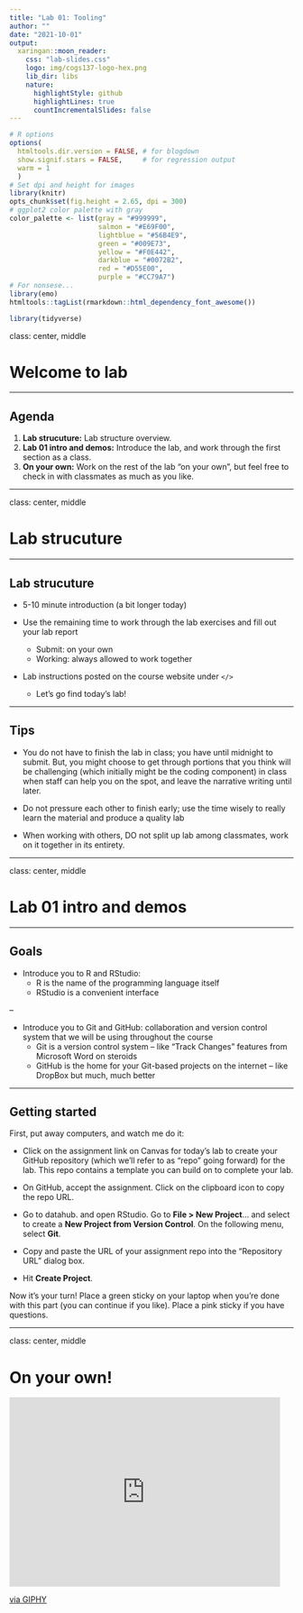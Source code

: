 ```yaml
---
title: "Lab 01: Tooling"
author: ""
date: "2021-10-01"
output:
  xaringan::moon_reader:
    css: "lab-slides.css"
    logo: img/cogs137-logo-hex.png
    lib_dir: libs
    nature:
      highlightStyle: github
      highlightLines: true
      countIncrementalSlides: false
---
```


```r
# R options
options(
  htmltools.dir.version = FALSE, # for blogdown
  show.signif.stars = FALSE,     # for regression output
  warm = 1
  )
# Set dpi and height for images
library(knitr)
opts_chunk$set(fig.height = 2.65, dpi = 300) 
# ggplot2 color palette with gray
color_palette <- list(gray = "#999999", 
                      salmon = "#E69F00", 
                      lightblue = "#56B4E9", 
                      green = "#009E73", 
                      yellow = "#F0E442", 
                      darkblue = "#0072B2", 
                      red = "#D55E00", 
                      purple = "#CC79A7")
# For nonsese...
library(emo)
htmltools::tagList(rmarkdown::html_dependency_font_awesome())
```

```r
library(tidyverse)
```

class: center, middle

# Welcome to lab

---

## Agenda

1. **Lab strucuture:** Lab structure overview.
2. **Lab 01 intro and demos:** Introduce the lab, and work through the first section as a class.
3. **On your own:** Work on the rest of the lab "on your own", but feel free to check in with classmates as much as you like.

---

class: center, middle

# Lab strucuture

---

## Lab strucuture

- 5-10 minute introduction (a bit longer today)

- Use the remaining time to work through the lab exercises and fill out your lab report
    + Submit: on your own
    + Working: always allowed to work together

- Lab instructions posted on the course website under `</>`
    + Let's go find today's lab!
    
---

## Tips

- You do not have to finish the lab in class; you have until midnight to submit. But, you might choose to get through portions that you think will be challenging (which initially might be the coding component) in class when staff can help you on the spot, and leave the narrative writing until later.

- Do not pressure each other to finish early; use the time wisely to really learn the material and produce a quality lab

- When working with others, DO not split up lab among classmates, work on it together in its entirety.

---

class: center, middle

# Lab 01 intro and demos

---

## Goals

- Introduce you to R and RStudio:
    + R is the name of the programming language itself 
    + RStudio is a convenient interface

--

- Introduce you to Git and GitHub: collaboration and version control system that we will be using throughout the course
    + Git is a version control system -- like "Track Changes" features from Microsoft Word on steroids
    + GitHub is the home for your Git-based projects on the internet -- like DropBox but much, much better

---

## Getting started

First, put away computers, and watch me do it:

- Click on the assignment link on Canvas for today's lab to create your GitHub repository (which we’ll refer to as "repo" going forward) for the lab. This repo contains a template you can build on to complete your lab.

- On GitHub, accept the assignment. Click on the clipboard icon to copy the repo URL.

- Go to datahub. and open RStudio. Go to **File > New Project**... and select to create a **New Project from Version Control**. On the following menu, select **Git**. 

- Copy and paste the URL of your assignment repo into the "Repository URL" dialog box.

- Hit **Create Project**.

Now it's your turn! Place a green sticky on your laptop when you're done with this part (you can continue if you like). Place a pink sticky if you have questions.

---

class: center, middle

# On your own!

<iframe src="https://giphy.com/embed/13awhIC2CcDaHC" width="480" height="336" frameBorder="0" class="giphy-embed" allowFullScreen></iframe><p><a href="https://giphy.com/gifs/fall-kid-childhood-13awhIC2CcDaHC">via GIPHY</a></p>
